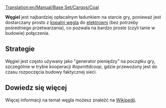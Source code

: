 [[Translation:en/Manual/Base Set/Cargos/Coal]]

{{pl/Manual/Base Set/Cargos/Ładunek|
name=Węgiel|
image=en/Manual/Base Set/Cargos/Coal.png|
produced=[[pl/Manual/Base Set/Industries/Kopalnia węgla|Kopalnia węgla]]|
accepted=[[pl/Manual/Base Set/Industries/Elektrownia|Elektrownia]]
}}

'''Węgiel''' jest najbardziej opłacalnym ładunkiem na starcie gry, ponieważ jest dostarczany prosto z [[pl/Manual/Base Set/Industries/Kopalnia węgla|kopalni węgla]] do [[pl/Manual/Base Set/Industries/Elektrownia|elektrowni]] (bez potrzeby pośredniego przetwarzania), co pozwala na bardzo proste (czyli tanie w budowie) połączenia.

==Strategie==
Węgiel jest często używany jako "generator pieniędzy" na początku gry, szczególnie w trybie kooperacji ''#openttdcoop'', gdzie przewożony jest do czasu rozpoczęcia budowy faktycznej sieci.


==Dowiedz się więcej==
Więcej informacji na temat węgla możesz znaleźć na [https://pl.wikipedia.org/wiki/W%C4%99gle_kopalne Wikipedii].

{{pl/Manual/Navbox Ładunek}}